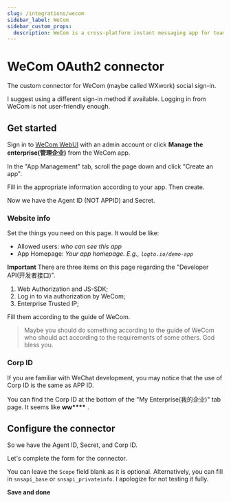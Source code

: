 ```yaml
---
slug: /integrations/wecom
sidebar_label: WeCom
sidebar_custom_props:
  description: WeCom is a cross-platform instant messaging app for team. It is the enterprise version of WeChat.
---
```



<GuideTip />

# WeCom OAuth2 connector

The custom connector for WeCom (maybe called WXwork) social sign-in.

I suggest using a different sign-in method if available. Logging in from WeCom is not user-friendly enough.

## Get started

Sign in to [WeCom WebUI](https://work.weixin.qq.com/) with an admin account or click **Manage the enterprise(管理企业)** from the WeCom app.

In the "App Management" tab, scroll the page down and click "Create an app".

Fill in the appropriate information according to your app. Then create.

Now we have the Agent ID (NOT APPID) and Secret.

### Website info

Set the things you need on this page. It would be like:

- Allowed users: _who can see this app_
- App Homepage: _Your app homepage. E.g., `logto.io/demo-app`_

**Important**
There are three items on this page regarding the "Developer API(开发者接口)".

1. Web Authorization and JS-SDK;
2. Log in to via authorization by WeCom;
3. Enterprise Trusted IP;

Fill them according to the guide of WeCom.

> Maybe you should do something according to the guide of WeCom who should act according to the requirements of some others. God bless you.

### Corp ID

If you are familiar with WeChat development, you may notice that the use of Corp ID is the same as APP ID.

You can find the Corp ID at the bottom of the "My Enterprise(我的企业)" tab page. It seems like **ww\*\*\*\*** .

## Configure the connector

So we have the Agent ID, Secret, and Corp ID.

Let's complete the form for the connector.

You can leave the `Scope` field blank as it is optional. Alternatively, you can fill in `snsapi_base` or `snsapi_privateinfo`. I apologize for not testing it fully.

**Save and done**
